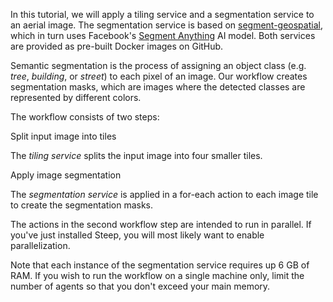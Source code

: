 
In this tutorial, we will apply a tiling service and a segmentation service to an aerial image. The segmentation service is based on [segment-geospatial](https://samgeo.gishub.org/samgeo/), which in turn uses Facebook's [Segment Anything](https://segment-anything.com/) AI model. Both services are provided as pre-built <Link href="https://github.com/steep-wms/aerial-image-segmentation">Docker images on GitHub</Link>.

Semantic segmentation is the process of assigning an object class (e.g. *tree*, *building*, or *street*) to each pixel of an image. Our workflow creates segmentation masks, which are images where the detected classes are represented by different colors.

The workflow consists of two steps:

<div className="grid grid-cols-1 lg:grid-cols-2 gap-x-8 gap-y-4 lg:gap-y-8 my-8 items-start">
  <div>
    <div className="text-lg font-normal mb-2">Split input image into tiles</div>
    <p>The <em>tiling service</em> splits the input image into four smaller tiles.</p>
  </div>

  <div className="flex flex-row items-center max-w-lg not-prose">
    <div className="w-72">
      <Tiles n={1} src={`${process.env.__NEXT_ROUTER_BASEPATH}/images/home/tiles.jpg`} gap={false} imageSize={650} />
    </div>
    <div className="flex w-16 items-center">
      <ChevronRight height="100%" width="100%" />
    </div>
    <div className="w-72">
      <Tiles n={2} src={`${process.env.__NEXT_ROUTER_BASEPATH}/images/home/tiles.jpg`} imageSize={650} />
    </div>
  </div>

  <div className="mt-4 lg:mt-0">
    <div className="text-lg font-normal mb-2">Apply image segmentation</div>
    <p>The <em>segmentation service</em> is applied in a <DocsLink href="#for-each-actions">for-each action</DocsLink> to each image tile to create the segmentation masks.</p>
  </div>

  <div className="flex flex-row items-center max-w-lg not-prose">
    <div className="w-72">
      <Tiles n={2} src={`${process.env.__NEXT_ROUTER_BASEPATH}/images/home/tiles.jpg`} imageSize={650} />
    </div>
    <div className="flex flex-col w-16 items-center">
      <ChevronRight height="100%" width="100%" className="m-0" />
      <ChevronRight height="100%" width="100%" className="m-0" />
      <ChevronRight height="100%" width="100%" className="m-0" />
      <ChevronRight height="100%" width="100%" className="m-0" />
    </div>
    <div className="w-72">
      <Tiles
        n={2}
        src={`${process.env.__NEXT_ROUTER_BASEPATH}/images/docs/aerial-image-segmentation/4tiles/4tiles.jpg`}
        avifsrc={`${process.env.__NEXT_ROUTER_BASEPATH}/images/docs/aerial-image-segmentation/4tiles/4tiles.avif`}
      />
    </div>
  </div>
</div>

The actions in the second workflow step are intended to run in parallel. If you've just installed Steep, you will most likely want to enable <DocsLink href="#parallelization">parallelization</DocsLink>.

<Admonition>
Note that each instance of the segmentation service requires up 6 GB of RAM. If you wish to run the workflow on a single machine only, limit the number of agents so that you don't exceed your main memory.
</Admonition>
